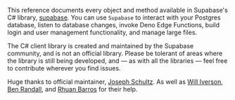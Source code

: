 This reference documents every object and method available in Supabase's C# library, [supabase](https://www.nuget.org/packages/supabase). You can use `Supabase` to interact with your Postgres database, listen to database changes, invoke Deno Edge Functions, build login and user management functionality, and manage large files.

<Admonition type="note">

The C# client library is created and maintained by the Supabase community, and is not an official library. Please be tolerant of areas where the library is still being developed, and — as with all the libraries — feel free to contribute wherever you find issues.

Huge thanks to official maintainer, [Joseph Schultz](https://github.com/acupofjose). As well as [Will Iverson](https://github.com/wiverson), [Ben Randall](https://github.com/veleek), and [Rhuan Barros](https://github.com/rhuanbarros) for their help.

</Admonition>
